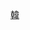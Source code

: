 {{Userbox
  |border-c = green
  |border-s = 1
  |id-c     = #DDFFC1
  |info-c   = #DDFFC1
  |info-s   = 9
  |info-fc  = green
  |id       = [[File:Unification flag of Korea.svg|60px]]
  |info     = 这个用戶支持'''[[朝鮮半島統一問題|朝鲜半岛统一]]。'''
  |usercategory=支持朝鲜半岛统一的维基人
}}
<noinclude>
[[Cat:支持区域统一或合并的维基人用户框模板|韓]]
</noinclude>